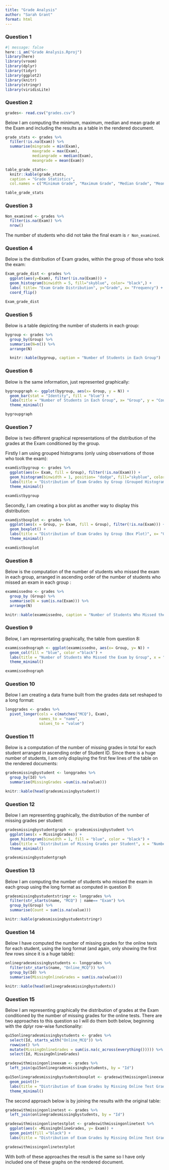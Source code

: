```yaml
---
title: "Grade Analysis"
author: "Sarah Grant"
format: html
---
```

### Question 1
```r
#| message: false
here::i_am("Grade Analysis.Rproj")
library(here)
library(vroom)
library(dplyr)
library(tidyr)
library(ggplot2)
library(knitr)
library(stringr)
library(viridisLite)
```

### Question 2
```r
grades<- read.csv("grades.csv")
```
Below I am computing the minimum, maximum, median and mean grade at the Exam and including the results as a table in the rendered document.
```r
grade_stats <- grades %>%
  filter(!is.na(Exam)) %>%
  summarise(mingrade = min(Exam),
            maxgrade = max(Exam),
            mediangrade = median(Exam),
            meangrade = mean(Exam))

table_grade_stats<-
  knitr::kable(grade_stats,
  caption = "Grade Statistics",
  col.names = c("Minimum Grade", "Maximum Grade", "Median Grade", "Mean Grade"))

table_grade_stats
```
### Question 3

```r
Non_examined <- grades %>%
  filter(is.na(Exam)) %>%
  nrow()
```

The number of students who did not take the final exam is `r Non_examined`.

### Question 4
Below is the distribution of Exam grades, within the group of those who took the exam:
```r
Exam_grade_dist <- grades %>%
  ggplot(aes(y=Exam), filter(!is.na(Exam))) +
  geom_histogram(binwidth = 5, fill="skyblue", color= "black",) +
  labs( title= "Exam Grade Distribution", y="Grade", x= "Frequency") +
  coord_flip()

Exam_grade_dist
```
### Question 5

Below is a table depicting the number of students in each group:
```r
bygroup <- grades %>%
  group_by(Group) %>%
  summarise(N=n()) %>%
  arrange(N)

  knitr::kable(bygroup, caption = "Number of Students in Each Group")
```
### Question 6

Below is the same information, just represented graphically:
```r
bygroupgraph <- ggplot(bygroup, aes(x= Group, y = N)) +
  geom_bar(stat = "Identity", fill = "blue") +
  labs(title = "Number of Students in Each Group", x= "Group", y = "Count") +
  theme_minimal()

bygroupgraph
```
### Question 7 

Below is two different graphical representations of the distribution of the grades at the Exam conditioned by the group.

Firstly I am using grouped histograms (only using observations of those who took the exam):

```r
examdistbygroup <- grades %>%
  ggplot(aes(x= Exam, fill = Group), filter(!is.na(Exam))) +
  geom_histogram(binwidth = 1, position= "dodge", fill="skyblue", color= "black",) +
  labs(title = "Distribution of Exam Grades by Group (Grouped Histograms)", x = "Exam Grade", y= "Frequency") +
  theme_minimal()

examdistbygroup
```
Secondly, I am creating a box plot as another way to display this distribution:
```r
examdistboxplot <- grades %>%
  ggplot(aes(x = Group, y= Exam, fill = Group), filter(!is.na(Exam))) +
  geom_boxplot() +
  labs(title = "Distribution of Exam Grades by Group (Box Plot)", x= "Group", y= "Exam Grade") +
  theme_minimal()

examdistboxplot
```
### Question 8

Below is the computation of the number of students who missed the exam in each group, arranged in ascending order of the number of students who missed an exam in each group :

```r
exammissedno <- grades %>%
  group_by (Group) %>%
  summarise(N = sum(is.na(Exam))) %>%
  arrange(N)

knitr::kable(exammissedno, caption = "Number of Students Who Missed the Exam in Each Group")
```
### Question 9

Below, I am representating graphically, the table from question 8:
```r
exammissednograph <- ggplot(exammissedno, aes(x= Group, y= N)) +
  geom_col(fill = "blue", color ="black") +
  labs(title = "Number of Students Who Missed the Exam by Group", x = "Group", y = "Count") +
  theme_minimal()

exammissednograph
```
### Question 10

Below I am creating a data frame built from the grades data set reshaped to a long format:
```r
longgrades <- grades %>%
  pivot_longer(cols = c(matches("MCQ"), Exam),
               names_to = "name",
               values_to = "value")
```

### Question 11

Below is a computation of the number of missing grades in total for each student arranged in ascending order of Student ID. Since there is a huge number of students, I am only displaying the first few lines of the table on the rendered documents:
```r
gradesmissingbystudent <- longgrades %>%
  group_by(Id) %>%
  summarise(MissingGrades =sum(is.na(value)))

knitr::kable(head(gradesmissingbystudent))
```
### Question 12

Below I am representing graphically, the distribution of the number of missing grades per student:
```r
gradesmissingbystudentgraph <- gradesmissingbystudent %>%
  ggplot(aes(x = MissingGrades)) +
  geom_histogram(binwidth = 1, fill = "blue", color = "black") +
  labs(title = "Distribution of Missing Grades per Student", x = "Number of Missing Grades", y= "Frequency") +
  theme_minimal()

gradesmissingbystudentgraph
```
### Question 13

Below I am computing the number of students who missed the exam in each group using the long format as computed in question 8:
```r
gradesmissingbystudentstringr <- longgrades %>%
  filter(str_starts(name, "MCQ") | name== "Exam") %>%
  group_by(Group) %>%
  summarise(Count = sum(is.na(value)))

knitr::kable(gradesmissingbystudentstringr)
```
### Question 14
Below I have computed the number of missing grades for the online tests for each student, using the long format (and again, only showing the first few rows since it is a huge table):
```r
onlinegradesmissingbystudents <- longgrades %>%
  filter(str_starts(name, "Online_MCQ")) %>%
  group_by(Id) %>%
  summarise(MissingOnlineGrades = sum(is.na(value)))

knitr::kable(head(onlinegradesmissingbystudents))
```
### Question 15

Below I am representing graphically the distribution of grades at the Exam conditioned by the number of missing grades for the online tests. There are two approaches to this question so I will do them both below, beginning with the dplyr row-wise functionality:
```r
qu15onlinegradesmissingbystudents <- grades %>%
  select(Id, starts_with("Online_MCQ")) %>%
  rowwise() %>%
  mutate(MissingOnlineGrades = sum(is.na(c_across(everything())))) %>%
  select(Id, MissingOnlineGrades)

gradeswithmissingonlineexam <- grades %>%
  left_join(qu15onlinegradesmissingbystudents, by = "Id")

qu15onlinegradesmissingbystudentsboxplot <- gradeswithmissingonlineexam %>% ggplot(aes(x = MissingOnlineGrades, y= Exam)) +
  geom_point()+
  labs(title = "Distribution of Exam Grades by Missing Online Test Grades", x= "Missing Online Test Grades", y= "Exam Grade") +
  theme_minimal()
```
The second approach below is by joining the results with the original table:
```r

gradeswithmissingonlinetest <- grades %>%
  left_join(onlinegradesmissingbystudents, by = "Id")

gradeswithmissingonlinetestplot <- gradeswithmissingonlinetest %>%
  ggplot(aes(x =MissingOnlineGrades, y= Exam)) +
  geom_point(fill ="black") +
  labs(title = "Distribution of Exam Grades by Missing Online Test Grades", x = "Missing Online Test Grades", y="Exam Grade") + theme_minimal()

gradeswithmissingonlinetestplot
```
With both of these approaches the result is the same so I have only included one of these graphs on the rendered document.



